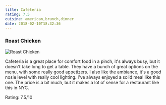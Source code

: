 ```yaml
---
title: Cafeteria
rating: 7.5
cuisine: american,brunch,dinner
date: 2018-02-10T18:32:36
---
```


### Roast Chicken
![Roast Chicken](/blog/cafeteria.jpg)

Cafeteria is a great place for comfort food in a pinch, it's always busy, but it doesn't take long to get a table. They have a bunch of great options on the menu, with some really good appetizers. I also like the ambiance, it's a good nosie level with really cool lighting. I've always enjoyed a solid meal like this one. The price is a bit much, but it makes a lot of sense for a restaurant like this in NYC.

Rating: 7.5/10
